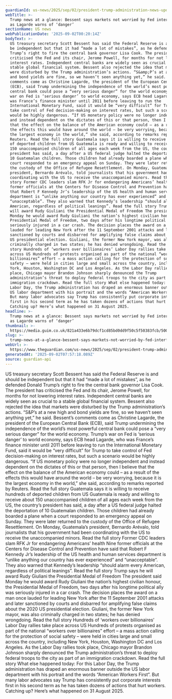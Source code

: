 ```yaml
---
guardianId: us-news/2025/sep/02/president-trump-administration-news-updates-today
webTitle: >-
  Trump news at a glance: Bessent says markets not worried by Fed interference
  as Lagarde warns of ‘danger’
sectionName: US news
webPublicationDate: '2025-09-02T00:20:14Z'
bodyText: >-
  US treasury secretary Scott Bessent has said the Federal Reserve is and should
  be independent but that it had “made a lot of mistakes”, as he defended Donald
  Trump’s right to fire the central bank governor Lisa Cook. The president has
  criticised the Fed and its chair, Jerome Powell, for months for not lowering
  interest rates. Independent central banks are widely seen as crucial to a
  stable global financial system. Bessent also rejected the idea that markets
  were disturbed by the Trump administration’s actions. “S&amp;P’s at a new high
  and bond yields are fine, so we haven’t seen anything yet,” he said. Bessent’s
  comments come as Christine Lagarde, the president of the European Central Bank
  (ECB), said Trump undermining the independence of the world’s most powerful
  central bank could pose a “very serious danger” for the world economy. Trump’s
  war on Fed is ‘serious danger’ to world economy, says ECB head Lagarde, who
  was France’s finance minister until 2011 before leaving to run the
  International Monetary Fund, said it would be “very difficult” for Trump to
  take control of Fed decision-making on interest rates, but such a scenario
  would be highly dangerous. “If US monetary policy were no longer independent
  and instead dependent on the dictates of this or that person, then I believe
  that the effect on the balance of the American economy could – as a result of
  the effects this would have around the world – be very worrying, because it is
  the largest economy in the world,” she said, according to remarks reported by
  Reuters. Read the full story Guatemala says it is willing to receive hundreds
  of deported children from US Guatemala is ready and willing to receive about
  150 unaccompanied children of all ages each week from the US, the country’s
  president has said, a day after a US federal judge halted the deportation of
  10 Guatemalan children. Those children had already boarded a plane when a
  court responded to an emergency appeal on Sunday. They were later returned to
  the custody of the Office of Refugee Resettlement. On Monday, Guatemala’s
  president, Bernardo Arévalo, told journalists that his government had been
  coordinating with the US to receive the unaccompanied minors. Read the full
  story Former CDC leaders slam RFK Jr for endangering Americans’ health Nine
  former officials at the Centers for Disease Control and Prevention have said
  that Robert F Kennedy Jr’s leadership of the US health and human services
  department is “unlike anything our country has ever experienced” and
  “unacceptable”. They also warned that Kennedy’s leadership “should alarm every
  American, regardless of political leanings”. Read the full story Trump says he
  will award Rudy Giuliani the Presidential Medal of Freedom The president said
  Monday he would award Rudy Giuliani the nation’s highest civilian honour, the
  Presidential Medal of Freedom, two days after his longtime political ally was
  seriously injured in a car crash. The decision places the award on a man once
  lauded for leading New York after the 11 September 2001 attacks and later
  sanctioned by courts and disbarred for amplifying false claims about the 2020
  US presidential election. Giuliani, the former New York mayor, was also
  criminally charged in two states; he has denied wrongdoing. Read the full
  story Hundreds of ‘workers over billionaires’ Labor Day rallies take place
  across US Hundreds of protests organised as part of the national “workers over
  billionaires” effort – a mass action calling for the protection of social
  safety – were held in cities large and small across the country, including New
  York, Houston, Washington DC and Los Angeles. As the Labor Day rallies took
  place, Chicago mayor Brandon Johnson sharply denounced the Trump
  administration’s threat to deploy federal troops to the city as part of an
  immigration crackdown. Read the full story What else happened today: For this
  Labor Day, the Trump administration has draped an enormous banner outside the
  US labor department with his portrait and the words “American Workers First”.
  But many labor advocates say Trump has consistently put corporate interests
  first in his second term as he has taken dozens of actions that hurt workers.
  Catching up? Here’s what happened on 31 August 2025.
headline: >-
  Trump news at a glance: Bessent says markets not worried by Fed interference
  as Lagarde warns of ‘danger’
thumbnail: >-
  https://media.guim.co.uk/821a433e6b79dcf1cd85bd0dd9f50c5f50383fcb/500_0_5000_4000/500.jpg
slug: >-
  trump-news-at-a-glance-bessent-says-markets-not-worried-by-fed-interference-as-lagarde-warns-of-danger
webUrl: >-
  https://www.theguardian.com/us-news/2025/sep/02/president-trump-administration-news-updates-today
generatedAt: '2025-09-02T07:57:18.089Z'
source: guardian-api
---
```

US treasury secretary Scott Bessent has said the Federal Reserve is and should be independent but that it had “made a lot of mistakes”, as he defended Donald Trump’s right to fire the central bank governor Lisa Cook. The president has criticised the Fed and its chair, Jerome Powell, for months for not lowering interest rates. Independent central banks are widely seen as crucial to a stable global financial system. Bessent also rejected the idea that markets were disturbed by the Trump administration’s actions. “S&amp;P’s at a new high and bond yields are fine, so we haven’t seen anything yet,” he said. Bessent’s comments come as Christine Lagarde, the president of the European Central Bank (ECB), said Trump undermining the independence of the world’s most powerful central bank could pose a “very serious danger” for the world economy. Trump’s war on Fed is ‘serious danger’ to world economy, says ECB head Lagarde, who was France’s finance minister until 2011 before leaving to run the International Monetary Fund, said it would be “very difficult” for Trump to take control of Fed decision-making on interest rates, but such a scenario would be highly dangerous. “If US monetary policy were no longer independent and instead dependent on the dictates of this or that person, then I believe that the effect on the balance of the American economy could – as a result of the effects this would have around the world – be very worrying, because it is the largest economy in the world,” she said, according to remarks reported by Reuters. Read the full story Guatemala says it is willing to receive hundreds of deported children from US Guatemala is ready and willing to receive about 150 unaccompanied children of all ages each week from the US, the country’s president has said, a day after a US federal judge halted the deportation of 10 Guatemalan children. Those children had already boarded a plane when a court responded to an emergency appeal on Sunday. They were later returned to the custody of the Office of Refugee Resettlement. On Monday, Guatemala’s president, Bernardo Arévalo, told journalists that his government had been coordinating with the US to receive the unaccompanied minors. Read the full story Former CDC leaders slam RFK Jr for endangering Americans’ health Nine former officials at the Centers for Disease Control and Prevention have said that Robert F Kennedy Jr’s leadership of the US health and human services department is “unlike anything our country has ever experienced” and “unacceptable”. They also warned that Kennedy’s leadership “should alarm every American, regardless of political leanings”. Read the full story Trump says he will award Rudy Giuliani the Presidential Medal of Freedom The president said Monday he would award Rudy Giuliani the nation’s highest civilian honour, the Presidential Medal of Freedom, two days after his longtime political ally was seriously injured in a car crash. The decision places the award on a man once lauded for leading New York after the 11 September 2001 attacks and later sanctioned by courts and disbarred for amplifying false claims about the 2020 US presidential election. Giuliani, the former New York mayor, was also criminally charged in two states; he has denied wrongdoing. Read the full story Hundreds of ‘workers over billionaires’ Labor Day rallies take place across US Hundreds of protests organised as part of the national “workers over billionaires” effort – a mass action calling for the protection of social safety – were held in cities large and small across the country, including New York, Houston, Washington DC and Los Angeles. As the Labor Day rallies took place, Chicago mayor Brandon Johnson sharply denounced the Trump administration’s threat to deploy federal troops to the city as part of an immigration crackdown. Read the full story What else happened today: For this Labor Day, the Trump administration has draped an enormous banner outside the US labor department with his portrait and the words “American Workers First”. But many labor advocates say Trump has consistently put corporate interests first in his second term as he has taken dozens of actions that hurt workers. Catching up? Here’s what happened on 31 August 2025.
